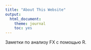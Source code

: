 ```yaml
---
title: "About This Website"
output: 
  html_document: 
    theme: journal
    toc: yes
---
```


Заметки по анализу FX с помощью R.
